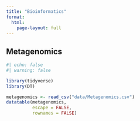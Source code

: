 ```yaml
---
title: "Bioinformatics"
format: 
  html:
    page-layout: full
---
```


## Metagenomics

```r
#| echo: false
#| warning: false

library(tidyverse)
library(DT)

metagenomics <- read_csv("data/Metagenomics.csv")
datatable(metagenomics,
          escape = FALSE,
          rownames = FALSE)
```
